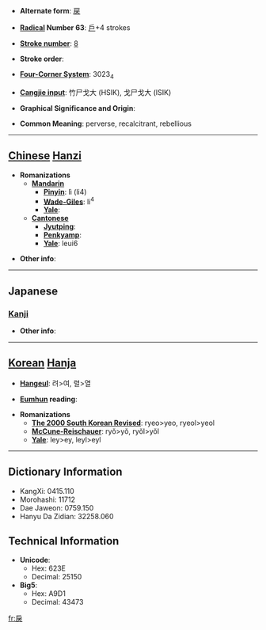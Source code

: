 * '''Alternate form''': [[戻]]

* '''[[Wiktionary:Chinese radical index| Radical]] Number 63''': [[Wiktionary:Chinese radical index 戶|戶]]+4 strokes

* '''[[Wiktionary:Chinese total strokes index|Stroke number]]''': [[Wiktionary:Chinese total strokes index 8|8]]

* '''Stroke order''': 

* '''[[Wiktionary:Chinese four corner index|Four-Corner System]]''': 3023<sub>4</sub>

* '''[[Wiktionary:Chinese Cangjie index|Cangjie input]]''': 竹尸戈大 (HSIK), 戈尸戈大 (ISIK)

* '''Graphical Significance and Origin''': 

* '''Common Meaning''': perverse, recalcitrant, rebellious

----

== [[Chinese]] [[Hanzi]] ==

* '''Romanizations'''
** '''[[Mandarin]]'''
*** '''[[Pinyin]]''': lì (li4)
*** '''[[Wade-Giles]]''': li<sup>4</sup>
*** '''[[Yale]]''': 
** '''[[Cantonese]]'''
*** '''[[Jyutping]]''':
*** '''[[Penkyamp]]''': 
*** '''[[Yale]]''': leui6

* '''Other info''': 

----

==Japanese==
===[[Kanji]]===
{{kanji|on readings=[[れい]] (rei), [[らい]] (rai)
|kun readings=[[もどす]] (戻す, modosu), [[もどる]] (戻る, modoru), [[もどり]] (modori), [[いたる]] (itaru)
}}

* '''Other info''':  

----

== [[Korean]] [[Hanja]] ==

* '''[[Hangeul]]''': 려>여, 렬>열

* '''[[Eumhun]] reading''': 

* '''Romanizations'''
** '''[[The 2000 South Korean Revised Romanization|The 2000 South Korean Revised]]''': ryeo>yeo, ryeol>yeol
** '''[[McCune-Reischauer]]''': ryŏ>yŏ, ryŏl>yŏl
** '''[[Yale]]''': ley>ey, leyl>eyl

----

== Dictionary Information ==

* KangXi: 0415.110
* Morohashi: 11712
* Dae Jaweon: 0759.150
* Hanyu Da Zidian: 32258.060

== Technical Information ==

* '''Unicode''':
** Hex: 623E
** Decimal: 25150
* '''Big5''':
** Hex: A9D1
** Decimal: 43473

[[fr:戾]]